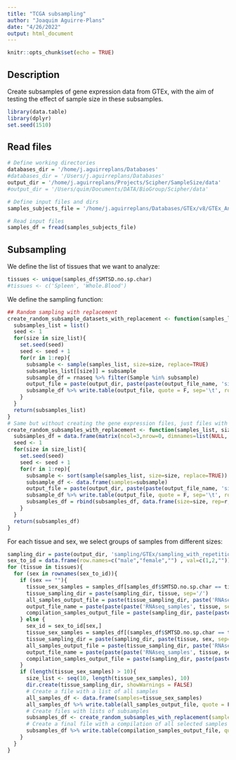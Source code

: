 ```yaml
---
title: "TCGA subsampling"
author: "Joaquim Aguirre-Plans"
date: "4/26/2022"
output: html_document
---
```


```r
knitr::opts_chunk$set(echo = TRUE)
```

## Description

Create subsamples of gene expression data from GTEx, with the aim of testing the effect of sample size in these subsamples.

```r
library(data.table)
library(dplyr)
set.seed(1510)
```

## Read files

```r
# Define working directories
databases_dir = '/home/j.aguirreplans/Databases'
#databases_dir = '/Users/j.aguirreplans/Databases'
output_dir = '/home/j.aguirreplans/Projects/Scipher/SampleSize/data'
#output_dir = '/Users/quim/Documents/DATA/BioGroup/Scipher/data'

# Define input files and dirs
samples_subjects_file = '/home/j.aguirreplans/Databases/GTEx/v8/GTEx_Annotations_SamplesSubjectsMerged.txt'

```

```r
# Read input files
samples_df = fread(samples_subjects_file)

```

## Subsampling

We define the list of tissues that we want to analyze:

```r
tissues <- unique(samples_df$SMTSD.no.sp.char)
#tissues <- c('Spleen', 'Whole.Blood')

```

We define the sampling function:

```r
## Random sampling with replacement
create_random_subsample_datasets_with_replacement <- function(samples_list, size_list, rep, rnaseq, output_dir, output_file_name){
  subsamples_list = list()
  seed <- 1
  for(size in size_list){
    set.seed(seed)
    seed <- seed + 1
    for(r in 1:rep){
      subsample <- sample(samples_list, size=size, replace=TRUE)
      subsamples_list[[size]] = subsample
      subsample_df = rnaseq %>% filter(Sample %in% subsample)
      output_file = paste(output_dir, paste(paste(output_file_name, 'size', size, 'rep', r, sep='_'), '.txt', sep=''), sep='/')
      subsample_df %>% write.table(output_file, quote = F, sep='\t', row.names = F, col.names = T)
    }
  }
  return(subsamples_list)
}
# Same but without creating the gene expression files, just files with samples
create_random_subsamples_with_replacement <- function(samples_list, size_list, rep, output_dir, output_file_name){
  subsamples_df = data.frame(matrix(ncol=3,nrow=0, dimnames=list(NULL, c("size", "rep", "samples"))))
  seed <- 1
  for(size in size_list){
    set.seed(seed)
    seed <- seed + 1
    for(r in 1:rep){
      subsample <- sort(sample(samples_list, size=size, replace=TRUE))
      subsample_df <- data.frame(samples=subsample)
      output_file = paste(output_dir, paste(paste(output_file_name, 'size', size, 'rep', r, sep='_'), '.txt', sep=''), sep='/')
      subsample_df %>% write.table(output_file, quote = F, sep='\t', row.names = F, col.names = T)
      subsamples_df = rbind(subsamples_df, data.frame(size=size, rep=r, samples=paste(subsample, collapse = ';')))
    }
  }
  return(subsamples_df)
}

```

For each tissue and sex, we select groups of samples from different sizes:

```r
sampling_dir = paste(output_dir, 'sampling/GTEx/sampling_with_repetition', sep='/')
sex_to_id = data.frame(row.names=c("male","female","") , val=c(1,2,""))
for (tissue in tissues){
  for (sex in rownames(sex_to_id)){
    if (sex == ""){
      tissue_sex_samples = samples_df[samples_df$SMTSD.no.sp.char == tissue,]$SAMPID
      tissue_sampling_dir = paste(sampling_dir, tissue, sep='/')
      all_samples_output_file = paste(tissue_sampling_dir, paste('RNAseq_samples_', tissue, '_all_samples.txt', sep=''), sep='/')
      output_file_name = paste(paste(paste('RNAseq_samples', tissue, sep="_")))
      compilation_samples_output_file = paste(sampling_dir, paste(paste('RNAseq_samples', tissue, sep="_"), '.txt', sep=''), sep='/')
    } else {
      sex_id = sex_to_id[sex,]
      tissue_sex_samples = samples_df[(samples_df$SMTSD.no.sp.char == tissue) & (samples_df$SEX == sex_id),]$SAMPID
      tissue_sampling_dir = paste(sampling_dir, paste(tissue, sex, sep="_"), sep='/')
      all_samples_output_file = paste(tissue_sampling_dir, paste('RNAseq_samples_', tissue, '_', sex, '_all_samples.txt', sep=''), sep='/')
      output_file_name = paste(paste(paste('RNAseq_samples', tissue, sex, sep="_")))
      compilation_samples_output_file = paste(sampling_dir, paste(paste('RNAseq_samples', tissue, sex, sep="_"), '.txt', sep=''), sep='/')
    }
    if (length(tissue_sex_samples) > 10){
      size_list <- seq(10, length(tissue_sex_samples), 10)
      dir.create(tissue_sampling_dir, showWarnings = FALSE)
      # Create a file with a list of all samples
      all_samples_df <- data.frame(samples=tissue_sex_samples)
      all_samples_df %>% write.table(all_samples_output_file, quote = F, sep='\t', row.names = F, col.names = T)
      # Create files with lists of subsamples
      subsamples_df <- create_random_subsamples_with_replacement(samples_list=tissue_sex_samples, size_list=size_list, rep=10, output_dir=tissue_sampling_dir, output_file_name=output_file_name)
      # Create a final file with a compilation of all selected samples for the same tissue
      subsamples_df %>% write.table(compilation_samples_output_file, quote = F, sep='\t', row.names = F, col.names = T)
    }
  }
}

```

